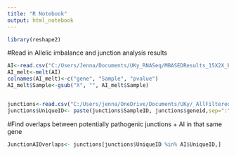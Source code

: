 ---
title: "R Notebook"
output: html_notebook
---
```{r}
library(reshape2)
```

#Read in Allelic imbalance and junction analysis results
```{r}
AI<-read.csv("C:/Users/Jenna/Documents/UKy_RNASeq/MBASEDResults_15X2X_Exome_10Percent_Bonf_SiginCMNotInControls.csv")
AI_melt<-melt(AI)
colnames(AI_melt)<-c("gene", "Sample", "pvalue")
AI_melt$Sample<-gsub("X", "", AI_melt$Sample)


junctions<-read.csv("C:/Users/jenna/OneDrive/Documents/UKy/_AllFilteredJunctions__Settings__5_3_0.1_0.1_3_.csv")
junctions$UniqueID<- paste(junctions$SampleID, junctions$geneid,sep=":")
```

#Find overlaps between potentially pathogenic junctions + AI in that same gene
```{r}
JunctionAIOverlaps<- junctions[junctions$UniqueID %in% AI$UniqueID,]
```

